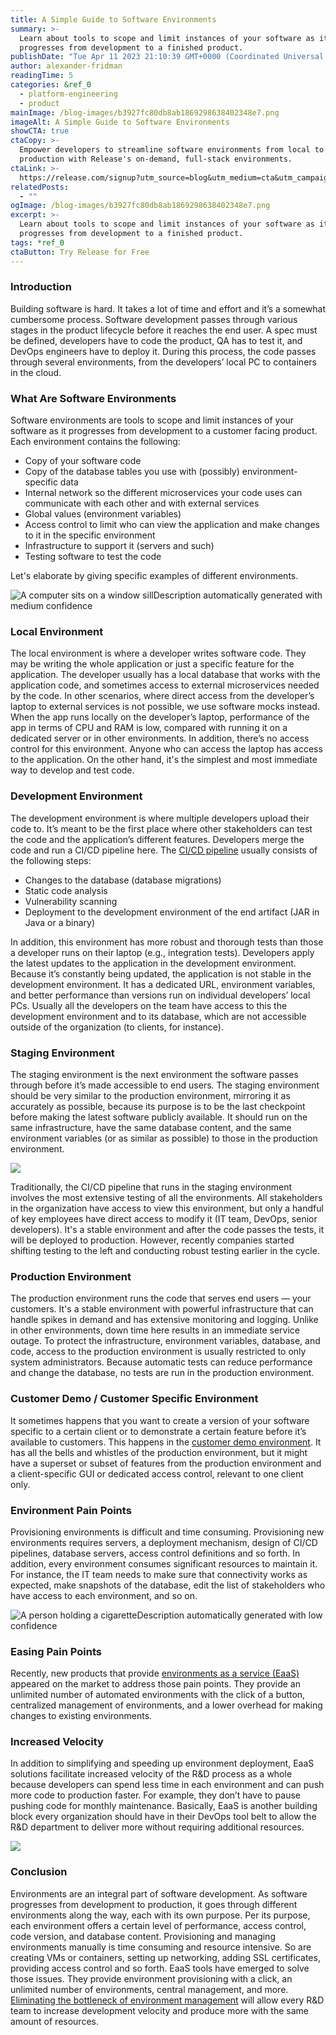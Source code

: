```yaml
---
title: A Simple Guide to Software Environments
summary: >-
  Learn about tools to scope and limit instances of your software as it
  progresses from development to a finished product.
publishDate: "Tue Apr 11 2023 21:10:39 GMT+0000 (Coordinated Universal Time)"
author: alexander-fridman
readingTime: 5
categories: &ref_0
  - platform-engineering
  - product
mainImage: /blog-images/b3927fc80db8ab1869298638402348e7.png
imageAlt: A Simple Guide to Software Environments
showCTA: true
ctaCopy: >-
  Empower developers to streamline software environments from local to
  production with Release's on-demand, full-stack environments.
ctaLink: >-
  https://release.com/signup?utm_source=blog&utm_medium=cta&utm_campaign=blog-cta&utm_content=a-simple-guide-to-software-environments
relatedPosts:
  - ""
ogImage: /blog-images/b3927fc80db8ab1869298638402348e7.png
excerpt: >-
  Learn about tools to scope and limit instances of your software as it
  progresses from development to a finished product.
tags: *ref_0
ctaButton: Try Release for Free
---
```


### Introduction

Building software is hard. It takes a lot of time and effort and it’s a somewhat cumbersome process. Software development passes through various stages in the product lifecycle before it reaches the end user. A spec must be defined, developers have to code the product, QA has to test it, and DevOps engineers have to deploy it. During this process, the code passes through several environments, from the developers’ local PC to containers in the cloud. 

### What Are Software Environments

Software environments are tools to scope and limit instances of your software as it progresses from development to a customer facing product. Each environment contains the following: 

- Copy of your software code
- Copy of the database tables you use with (possibly) environment-specific data
- Internal network so the different microservices your code uses can communicate with each other and with external services
- Global values (environment variables)
- Access control to limit who can view the application and make changes to it in the specific environment
- Infrastructure to support it (servers and such)
- Testing software to test the code

Let's elaborate by giving specific examples of different environments. 

![A computer sits on a window sillDescription automatically generated with medium confidence](/blog-images/1897df55a97102dba7c22d77ec9fd988.jpeg)

### Local Environment

The local environment is where a developer writes software code. They may be writing the whole application or just a specific feature for the application. The developer usually has a local database that works with the application code, and sometimes access to external microservices needed by the code. In other scenarios, where direct access from the developer’s laptop to external services is not possible, we use software mocks instead. When the app runs locally on the developer’s laptop, performance of the app in terms of CPU and RAM is low, compared with running it on a dedicated server or in other environments. In addition, there’s no access control for this environment. Anyone who can access the laptop has access to the application. On the other hand, it's the simplest and most immediate way to develop and test code. 

### Development Environment

The development environment is where multiple developers upload their code to. It’s meant to be the first place where other stakeholders can test the code and the application’s different features. Developers merge the code and run a CI/CD pipeline here. The [CI/CD pipeline](https://en.wikipedia.org/wiki/CI/CD) usually consists of the following steps: 

- Changes to the database (database migrations)
- Static code analysis
- Vulnerability scanning
- Deployment to the development environment of the end artifact (JAR in Java or a binary)

In addition, this environment has more robust and thorough tests than those a developer runs on their laptop (e.g., integration tests). Developers apply the latest updates to the application in the development environment. Because it’s constantly being updated, the application is not stable in the development environment. It has a dedicated URL, environment variables, and better performance than versions run on individual developers’ local PCs. Usually all the developers on the team have access to this the development environment and to its database, which are not accessible outside of the organization (to clients, for instance). 

### Staging Environment

The staging environment is the next environment the software passes through before it’s made accessible to end users. The staging environment should be very similar to the production environment, mirroring it as accurately as possible, because its purpose is to be the last checkpoint before making the latest software publicly available. It should run on the same infrastructure, have the same database content, and the same environment variables (or as similar as possible) to those in the production environment. 

![](/blog-images/d163f05b3191007407e8aa9e95e7728d.png)

Traditionally, the CI/CD pipeline that runs in the staging environment involves the most extensive testing of all the environments. All stakeholders in the organization have access to view this environment, but only a handful of key employees have direct access to modify it (IT team, DevOps, senior developers). It's a stable environment and after the code passes the tests, it will be deployed to production. However, recently companies started shifting testing to the left and conducting robust testing earlier in the cycle. 

### Production Environment

The production environment runs the code that serves end users — your customers. It's a stable environment with powerful infrastructure that can handle spikes in demand and has extensive monitoring and logging. Unlike in other environments, down time here results in an immediate service outage. To protect the infrastructure, environment variables, database, and code, access to the production environment is usually restricted to only system administrators. Because automatic tests can reduce performance and change the database, no tests are run in the production environment. 

### Customer Demo / Customer Specific Environment

It sometimes happens that you want to create a version of your software specific to a certain client or to demonstrate a certain feature before it’s available to customers. This happens in the [customer demo environment](https://release.com/blog/great-saas-sales-demos). It has all the bells and whistles of the production environment, but it might have a superset or subset of features from the production environment and a client-specific GUI or dedicated access control, relevant to one client only. 

### Environment Pain Points

Provisioning environments is difficult and time consuming. Provisioning new environments requires servers, a deployment mechanism, design of CI/CD pipelines, database servers, access control definitions and so forth. In addition, every environment consumes significant resources to maintain it. For instance, the IT team needs to make sure that connectivity works as expected, make snapshots of the database, edit the list of stakeholders who have access to each environment, and so on. 

![A person holding a cigaretteDescription automatically generated with low confidence](/blog-images/b84ab91f3b3c2644c684fc86f02766c0.jpeg)

### Easing Pain Points

Recently, new products that provide [environments as a service (EaaS)](https://release.com/blog/environments-as-a-service-eaas-top-3-benefits) appeared on the market to address those pain points. They provide an unlimited number of automated environments with the click of a button, centralized management of environments, and a lower overhead for making changes to existing environments. 

### Increased Velocity

In addition to simplifying and speeding up environment deployment, EaaS solutions facilitate increased velocity of the R&D process as a whole because developers can spend less time in each environment and can push more code to production faster. For example, they don’t have to pause pushing code for monthly maintenance. Basically, EaaS is another building block every organization should have in their DevOps tool belt to allow the R&D department to deliver more without requiring additional resources. 

![](/blog-images/94d763d02b3c630507739be73eeb7155.png)

### Conclusion

Environments are an integral part of software development. As software progresses from development to production, it goes through different environments along the way, each with its own purpose. Per its purpose, each environment offers a certain level of performance, access control, code version, and database content. Provisioning and managing environments manually is time consuming and resource intensive. So are creating VMs or containers, setting up networking, adding SSL certificates, providing access control and so forth. EaaS tools have emerged to solve those issues. They provide environment provisioning with a click, an unlimited number of environments, central management, and more. [Eliminating the bottleneck of environment management](https://release.com/blog/increase-developer-velocity-by-removing-environment-bottlenecks) will allow every R&D team to increase development velocity and produce more with the same amount of resources.
